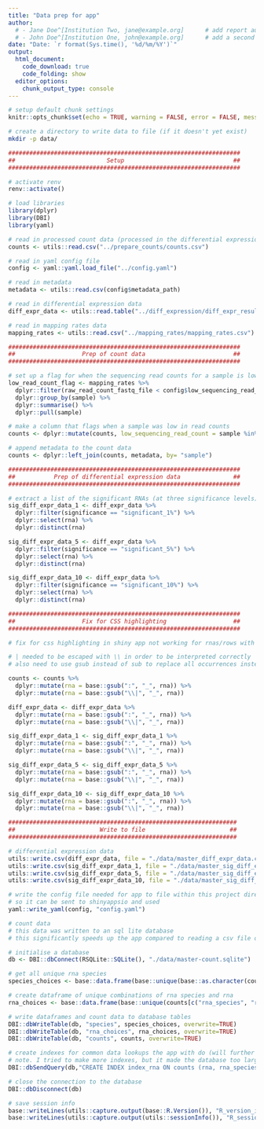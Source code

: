 ```yaml
---
title: "Data prep for app"
author:
  # - Jane Doe^[Institution Two, jane@example.org]      # add report authors (uncomment if using)
  # - John Doe^[Institution One, john@example.org]      # add a second report author (uncomment if using)
date: "Date: `r format(Sys.time(), '%d/%m/%Y')`"
output:
  html_document:
    code_download: true
    code_folding: show
  editor_options: 
    chunk_output_type: console
---
```


```r
# setup default chunk settings
knitr::opts_chunk$set(echo = TRUE, warning = FALSE, error = FALSE, message = FALSE, fig.align = "center")
```

```bash
# create a directory to write data to file (if it doesn't yet exist)
mkdir -p data/
```

```r
##################################################################
##                          Setup                               ##
##################################################################

# activate renv
renv::activate()

# load libraries
library(dplyr)
library(DBI)
library(yaml)

# read in processed count data (processed in the differential expression document)
counts <- utils::read.csv("../prepare_counts/counts.csv")

# read in yaml config file
config <- yaml::yaml.load_file("../config.yaml")

# read in metadata
metadata <- utils::read.csv(config$metadata_path)

# read in differential expression data
diff_expr_data <- utils::read.table("../diff_expression/diff_expr_results/diff_expr_results.tsv", header = TRUE, stringsAsFactors = FALSE, check.names = FALSE)

# read in mapping rates data
mapping_rates <- utils::read.csv("../mapping_rates/mapping_rates.csv")

##################################################################
##                   Prep of count data                         ##
##################################################################

# set up a flag for when the sequencing read counts for a sample is low (arbitrary line at 5 million)
low_read_count_flag <- mapping_rates %>%
  dplyr::filter(raw_read_count_fastq_file < config$low_sequencing_read_count) %>%
  dplyr::group_by(sample) %>%
  dplyr::summarise() %>%
  dplyr::pull(sample)

# make a column that flags when a sample was low in read counts
counts <- dplyr::mutate(counts, low_sequencing_read_count = sample %in% low_read_count_flag)

# append metadata to the count data
counts <- dplyr::left_join(counts, metadata, by= "sample")

##################################################################
##           Prep of differential expression data               ##
##################################################################

# extract a list of the significant RNAs (at three significance levels)
sig_diff_expr_data_1 <- diff_expr_data %>%
  dplyr::filter(significance == "significant_1%") %>%
  dplyr::select(rna) %>%
  dplyr::distinct(rna)

sig_diff_expr_data_5 <- diff_expr_data %>%
  dplyr::filter(significance == "significant_5%") %>%
  dplyr::select(rna) %>%
  dplyr::distinct(rna)

sig_diff_expr_data_10 <- diff_expr_data %>%
  dplyr::filter(significance == "significant_10%") %>%
  dplyr::select(rna) %>%
  dplyr::distinct(rna)

##################################################################
##                   Fix for CSS highlighting                   ##
##################################################################

# fix for css highlighting in shiny app not working for rnas/rows with ":" or "|"

# | needed to be escaped with \\ in order to be interpreted correctly
# also need to use gsub instead of sub to replace all occurrences instead of just the first one

counts <- counts %>%
  dplyr::mutate(rna = base::gsub(":", "_", rna)) %>%
  dplyr::mutate(rna = base::gsub("\\|", "_", rna))

diff_expr_data <- diff_expr_data %>%
  dplyr::mutate(rna = base::gsub(":", "_", rna)) %>%
  dplyr::mutate(rna = base::gsub("\\|", "_", rna))

sig_diff_expr_data_1 <- sig_diff_expr_data_1 %>%
  dplyr::mutate(rna = base::gsub(":", "_", rna)) %>%
  dplyr::mutate(rna = base::gsub("\\|", "_", rna))

sig_diff_expr_data_5 <- sig_diff_expr_data_5 %>%
  dplyr::mutate(rna = base::gsub(":", "_", rna)) %>%
  dplyr::mutate(rna = base::gsub("\\|", "_", rna))

sig_diff_expr_data_10 <- sig_diff_expr_data_10 %>%
  dplyr::mutate(rna = base::gsub(":", "_", rna)) %>%
  dplyr::mutate(rna = base::gsub("\\|", "_", rna))

#################################################################
##                        Write to file                        ##
#################################################################

# differential expression data
utils::write.csv(diff_expr_data, file = "./data/master_diff_expr_data.csv", row.names = FALSE)
utils::write.csv(sig_diff_expr_data_1, file = "./data/master_sig_diff_expr_data_1.csv", row.names = FALSE)
utils::write.csv(sig_diff_expr_data_5, file = "./data/master_sig_diff_expr_data_5.csv", row.names = FALSE)
utils::write.csv(sig_diff_expr_data_10, file = "./data/master_sig_diff_expr_data_10.csv", row.names = FALSE)

# write the config file needed for app to file within this project directory
# so it can be sent to shinyappsio and used
yaml::write_yaml(config, "config.yaml")

# count data
# this data was written to an sql lite database
# this significantly speeds up the app compared to reading a csv file of the data and filtering/subsetting the data

# initialise a database
db <- DBI::dbConnect(RSQLite::SQLite(), "./data/master-count.sqlite")

# get all unique rna species
species_choices <- base::data.frame(base::unique(base::as.character(counts$rna_species)))

# create dataframe of unique combinations of rna species and rna
rna_choices <- base::data.frame(base::unique(counts[c("rna_species", "rna")]))

# write dataframes and count data to database tables
DBI::dbWriteTable(db, "species", species_choices, overwrite=TRUE)
DBI::dbWriteTable(db, "rna_choices", rna_choices, overwrite=TRUE)
DBI::dbWriteTable(db, "counts", counts, overwrite=TRUE)

# create indexes for common data lookups the app with do (will further speed up app, particularly index_rna)
# note. I tried to make more indexes, but it made the database too large to deploy to shiny apps io
DBI::dbSendQuery(db,"CREATE INDEX index_rna ON counts (rna, rna_species)")

# close the connection to the database
DBI::dbDisconnect(db)
```

```r
# save session info
base::writeLines(utils::capture.output(base::R.Version()), "R_version_info.txt")
base::writeLines(utils::capture.output(utils::sessionInfo()), "R_session_info.txt")
```
